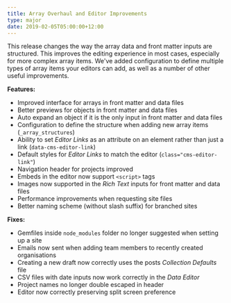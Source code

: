 ```yaml
---
title: Array Overhaul and Editor Improvements
type: major
date: 2019-02-05T05:00:00+12:00
---
```


This release changes the way the array data and front matter inputs are structured. This improves the editing experience in most cases, especially for more complex array items. We've added configuration to define multiple types of array items your editors can add, as well as a number of other useful improvements.

**Features:**

* Improved interface for arrays in front matter and data files
* Better previews for objects in front matter and data files
* Auto expand an object if it is the only input in front matter and data files
* Configuration to define the structure when adding new array items (`_array_structures`)
* Ability to set *Editor Links* as an attribute on an element rather than just a link (`data-cms-editor-link`)
* Default styles for *Editor Links* to match the editor (`class="cms-editor-link"`)
* Navigation header for projects improved
* Embeds in the editor now support `<script>` tags
* Images now supported in the *Rich Text* inputs for front matter and data files
* Performance improvements when requesting site files
* Better naming scheme (without slash suffix) for branched sites

**Fixes:**

* Gemfiles inside `node_modules` folder no longer suggested when setting up a site
* Emails now sent when adding team members to recently created organisations
* Creating a new draft now correctly uses the posts *Collection Defaults* file
* CSV files with date inputs now work correctly in the *Data Editor*
* Project names no longer double escaped in header
* Editor now correctly preserving split screen preference